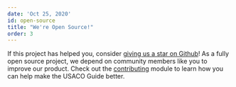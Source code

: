 ```yaml
---
date: 'Oct 25, 2020'
id: open-source
title: "We're Open Source!"
order: 3
---
```


If this project has helped you, consider
[giving us a star on Github](https://github.com/Visual-Computing-1/visual-site)! As a
fully open source project, we depend on community members like you to improve
our product. Check out the [contributing](/general/contributing) module to learn
how you can help make the USACO Guide better.
